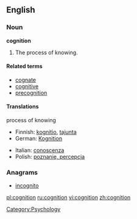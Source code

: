==English==

===Noun===
{{wikipedia}}
'''cognition'''
#The process of knowing.

====Related terms====
*[[cognate]]
*[[cognitive]]
*[[precognition]]

====Translations====
;process of knowing
{{top}}
*Finnish: [[kognitio]], [[tajunta]]
*German: [[Kognition]] {{f}}
{{mid}}
*Italian: [[conoscenza]] {{m}}
*Polish: [[poznanie, percepcja]] {{n}}
{{bottom}}

===Anagrams===
*[[incognito]]

[[Category:Psychology]]

[[pl:cognition]]
[[ru:cognition]]
[[vi:cognition]]
[[zh:cognition]]